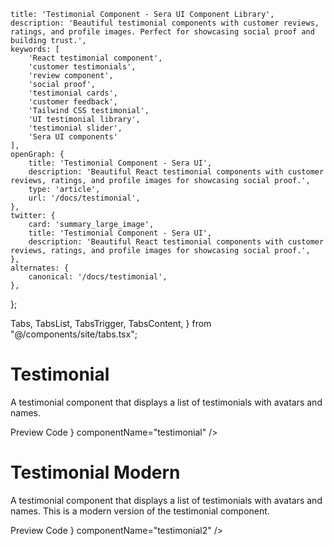     title: 'Testimonial Component - Sera UI Component Library',
    description: 'Beautiful testimonial components with customer reviews, ratings, and profile images. Perfect for showcasing social proof and building trust.',
    keywords: [
        'React testimonial component',
        'customer testimonials',
        'review component',
        'social proof',
        'testimonial cards',
        'customer feedback',
        'Tailwind CSS testimonial',
        'UI testimonial library',
        'testimonial slider',
        'Sera UI components'
    ],
    openGraph: {
        title: 'Testimonial Component - Sera UI',
        description: 'Beautiful React testimonial components with customer reviews, ratings, and profile images for showcasing social proof.',
        type: 'article',
        url: '/docs/testimonial',
    },
    twitter: {
        card: 'summary_large_image',
        title: 'Testimonial Component - Sera UI',
        description: 'Beautiful React testimonial components with customer reviews, ratings, and profile images for showcasing social proof.',
    },
    alternates: {
        canonical: '/docs/testimonial',
    },
};

  Tabs,
  TabsList,
  TabsTrigger,
  TabsContent,
} from "@/components/site/tabs.tsx";

<HideTOC />


# Testimonial <AI dir="left"/>

A testimonial component that displays a list of testimonials with avatars and names.

<Tabs defaultValue="preview" className="">
  <TabsList>
    <TabsTrigger value="preview">Preview</TabsTrigger>
    <TabsTrigger value="code">Code</TabsTrigger>
  </TabsList>
  <TabsContent value="preview">
    <ComponentRenderer component={<Testimonial />} componentName="testimonial" />
  </TabsContent>
  <TabsContent value="code">
    <CodeBlock filePath="src/app/docs/testimonial/testimonial.tsx" />
  </TabsContent>
</Tabs>




# Testimonial Modern
A testimonial component that displays a list of testimonials with avatars and names. This is a modern version of the testimonial component.

<Tabs defaultValue="preview" className="">
  <TabsList>
    <TabsTrigger value="preview">Preview</TabsTrigger>
    <TabsTrigger value="code">Code</TabsTrigger>
  </TabsList>
  <TabsContent value="preview">
    <ComponentRenderer component={<Testimonial2 />} componentName="testimonial2" />
  </TabsContent>
  <TabsContent value="code">
    <CodeBlock filePath="src/app/docs/testimonial/testimonial2.tsx" />
  </TabsContent>
</Tabs>
